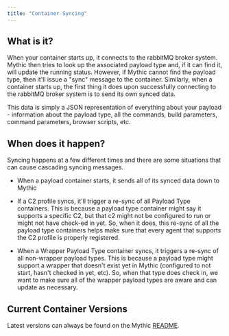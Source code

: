```yaml
---
title: "Container Syncing"
---
```


## What is it?

When your container starts up, it connects to the rabbitMQ broker system. Mythic then tries to look up the associated payload type and, if it can find it, will update the running status. However, if Mythic cannot find the payload type, then it'll issue a "sync" message to the container. Similarly, when a container starts up, the first thing it does upon successfully connecting to the rabbitMQ broker system is to send its own synced data.

This data is simply a JSON representation of everything about your payload - information about the payload type, all the commands, build parameters, command parameters, browser scripts, etc.

## When does it happen?

Syncing happens at a few different times and there are some situations that can cause cascading syncing messages.

* When a payload container starts, it sends all of its synced data down to Mythic

* If a C2 profile syncs, it'll trigger a re-sync of all Payload Type containers. This is because a payload type container might say it supports a specific C2, but that c2 might not be configured to run or might not have check-ed in yet. So, when it does, this re-sync of all the payload type containers helps make sure that every agent that supports the C2 profile is properly registered.

* When a Wrapper Payload Type container syncs, it triggers a re-sync of all non-wrapper payload types. This is because a payload type might support a wrapper that doesn't exist yet in Mythic (configured to not start, hasn't checked in yet, etc). So, when that type does check in, we want to make sure all of the wrapper payload types are aware and can update as necessary.

## Current Container Versions

Latest versions can always be found on the Mythic [README](https://github.com/its-a-feature/Mythic).
